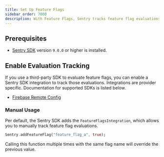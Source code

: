 ```yaml
---
title: Set Up Feature Flags
sidebar_order: 7000
description: With Feature Flags, Sentry tracks feature flag evaluations in your application, keeps an audit log feature flag changes, and reports any suspicious updates that may have caused an error.
---
```


<PlatformContent includePath="feature-flags/prerelease-alert" />

## Prerequisites

- [Sentry SDK](/platforms/dart/#configure) version `9.0.0` or higher is installed.

## Enable Evaluation Tracking

If you use a third-party SDK to evaluate feature flags, you can enable a Sentry SDK integration to track those evaluations. Integrations are provider specific. Documentation for supported SDKs is listed below.

- [Firebase Remote Config](/platforms/dart/configuration/integrations/firebase-remote-config/)

### Manual Usage

Per default, the Sentry SDK adds the `FeatureFlagsIntegration`, which allows you to manually track feature flag evaluations.

```dart
Sentry.addFeatureFlag("feature_flag_a", true);
```

Calling this function multiple times with the same flag name will override the previous value.
